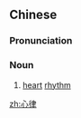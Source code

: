 ==Chinese==
{{zh-forms}}

===Pronunciation===
{{zh-pron
|m=xīnlǜ
|cat=n
}}

===Noun===
{{zh-noun}}

# [[heart]] [[rhythm]]

[[zh:心律]]